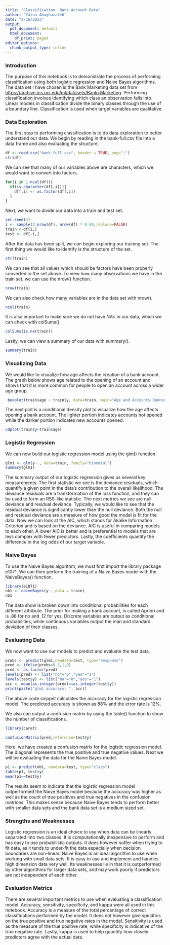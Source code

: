 ```yaml
---
title: "Classification  Bank Account Data"
author: "Yazan Abughazaleh"
date: "2/16/2023"
output:
  pdf_document: default
  html_document:
    df_print: paged
editor_options:
  chunk_output_type: inline
---
```


### Introduction

The purpose of this notebook is to demonstrate the process of performing classification using both logistic regression and Naive Bayes algorithms. The data set I have chosen is the Bank Marketing data set from <https://archive.ics.uci.edu/ml/datasets/Bank+Marketing>. Performing classification involves identifying which class an observation falls into. Linear models in classification divide the binary classes through the use of a boundary line. Classification is used when target variables are qualitative.

### Data Exploration

The first step to performing classification is to do data exploration to better understand our data. We begin by reading in the bank-full.csv file into a data frame and also evaluating the structure.
```r
df <- read.csv("bank-full.csv", header = TRUE, sep=";")
str(df)
```
We can see that many of our variables above are characters, which we would want to convert into factors.

```r
for(i in 1:ncol(df)){
  if(is.character(df[,i])){
    df[,i] <- as.factor(df[,i])
  }
}
```

Next, we want to divide our data into a train and test set.

```r
set.seed(3)
i <- sample(1:nrow(df), nrow(df) * 0.80,replace=FALSE)
train <-df[i,]
test <- df[-i,]
```

After the data has been split, we can begin exploring our training set. The first thing we would like to identify is the structure of the set.

```r
str(train)
```
We can see that all values which should be factors have been properly converted in the set above. To view how many observations we have in the train set, we can use the nrow() function.
```r
nrow(train)
```

We can also check how many variables are in the data set with nrow().

```r
ncol(train)
```

It is also important to make sure we do not have NA's in our data, which we can check with colSums().

```r
colSums(is.na(train))
```
Lastly, we can view a summary of our data with summary().

```r
summary(train)
```

### Visualizing Data
 We would like to visualize how age affects the creation of a bank account. The graph below shows age related to the opening of an account and shows that it is more common for people to open an account across a wider age group.
 
```r
 boxplot(train$age ~ train$y, data=train, main="Age and Accounts Opened",varWidth=TRUE, ylab="Age",xlab = "Account Opened")
```

The next plot is a conditional density plot to visualize how the age affects opening a bank account. The lighter portion indicates accounts not opened while the darker portion indicates new accounts opened.

```r
cdplot(train$y~train$age)
```

### Logistic Regression
We can now build our logistic regression model using the glm() function.

```r
glm1 <- glm(y~., data=train, family="binomial")
summary(glm1)
```
The summary output of our logistic regression gives us several key measurements. The first statistic we see is the deviance residuals, which quantify a given point in the data's contribution to the overall likelihood. The deviance residuals are a transformation of the loss function, and they can be used to form an RSS-like statistic. The next metrics we see are null deviance and residual deviance. Typically, we would like to see that the residual deviance is significantly lower than the null deviance. Both the null and residual deviance are a measure of how good the model is fit for the data. Now we can look at the AIC, which stands for Akaike Information Criterion and is based on the deviance. AIC is useful in comparing models to each other. A lower AIC is  better and is preferential to models that are less complex with fewer predictors. Lastly, the coefficients quantify the difference in the log odds of our target variable.

### Naive Bayes

To use the Naive Bayes algorithm, we must first import the library package e1071. We can then perform the training of a Naive Bayes model with the NaiveBayes() function. 

```r
library(e1071)
nb1 <- naiveBayes(y~.,data = train)
nb1
```
The data show is broken down into conditional probabilities for each different attribute. The prior for making a bank account, is called Apriori and is .88 for no and .12 for yes. Discrete variables are output as conditional probabilities, while continuous variables output the man and standard deviation of their classes.

### Evaluating Data
We now want to use our models to predict and evaluate the test data.
```r
probs <- predict(glm1,newdata=test, type="response")
pred <- ifelse(probs>0.5,1,0)
pred <- as.factor(pred)
levels(pred) <- list("no"="0","yes"="1")
levels(test$y) <- list("no"="0","yes"="1")
acc <- mean(as.integer(pred)==as.integer(test$y))
print(paste("glm1 accuracy: ", acc))
```

The above code snippet calculates the accuracy for the logistic regression model. The predicted accuracy is shown as 88% and the error rate is 12%.

We also can output a confusion matrix by using the table() function to show the number of classifications.

```r
library(caret)

confusionMatrix(pred,reference=test$y)
```
Here, we have created a confusion matrix for the logistic regression model. The diagonal represents the true positive and true negative values. Next we will be evaluating the data for the Naive Bayes model.

```r
p1 <- predict(nb1, newdata=test, type="class")
table(p1, test$y)
mean(p1==test$y)
```
The results seem to indicate that the logistic regression model outperformed the Naive Bayes model because the accuracy was higher as well as the count of true positives and true negatives in the confusion matrices. This makes sense because Naive Bayes tends to perform better with smaller data sets and the bank data set is a medium sized set.

### Strengths and Weaknesses

Logistic regression is an ideal choice to use when data can be linearly separated into two classes. It is computationally inexpensive to perform and has easy to use probabilistic outputs. It does however suffer when trying to fit data, as it tends to under-fit the data especially when decision boundaries are non-linear. Naive Bayes is an ideal algorithm to use when working with small data sets. It is easy to use and implement and handles high dimension data very well. Its weaknesses lie in that it is outperformed by other algorithms for larger data sets, and may work poorly if predictors are not independent of each other.


### Evaluation Metrics

There are several important metrics to use when evaluating a classification model. Accuracy, sensitivity, specificity, and kappa were all used in this notebook. Accuracy is a measure of the total percentage of correct classifications performed by the model. It does not however give specifics on the true positive and true negative rates in the model. Sensitivity is used as the measure of the true positive rate, while specificity is indicative of the true negative rate. Lastly, kappa is used to help quantify how closely predictors agree with the actual data.